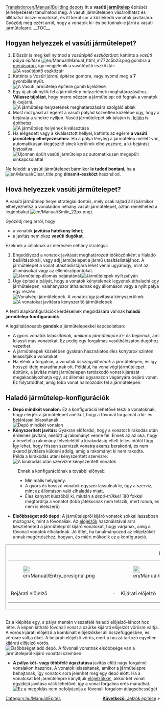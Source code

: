 [[Translation:en/Manual/Building depots]]
{{hu/Manual/Oktatás}}
Itt a '''vasúti [[hu/Manual/Járműtelepek|járműtelep]]''' építését (elhelyezését) tanulhatod meg.
A vasúti járműtelepen vásárolhatsz és állíthatsz össze vonatokat, és itt kerül sor a közlekedő vonatok javítására. Győződj meg ezért arról, hogy a vonatok ki- és be tudnak-e járni a vasúti járműtelepre.
__TOC__
== Hogyan helyezzek el vasúti járműtelepet? ==
# Először is meg kell nyitnod a ''vasútépítő eszköztárat'': kattints a ''vasúti pálya építése'' [[File:en/Manual/Manual html m772c5b23.png]] gombra a [[hu/Manual/Felhasználói felület|menüsoron]], így megjelenik a vasútépítő eszköztár:<br/>[[File:hu/Manual/Railroad Construction.png|none|frame|A vasútépítő eszköztár]]
# Kattints a ''Vasúti jármű építése'' gombra, vagy nyomd meg a '''7''' gyorsbillentyűt. <br/>[[File:en/Manual/New depot.png|none|frame|A ''Vasúti járműtelep építése'' gomb kijelölése]]
# Egy új ablak nyílik fel a járműtelep helyzetének meghatározásához. '''Válassz tájolást''', hogy merre nézzen a járműtelep: ott fognak a vonatok ki-bejárni.<br/>[[File:en/Manual/Depot direction.png|none|frame|A járműtelep helyzetének meghatározására szolgáló ablak]]
# Most mozgasd az egeret a vasúti pályád közvetlen közelébe úgy, hogy a bejárata a sínekre nyíljon. Vasúti járműtelepet sík talajon is, [[hu/Archive/Manual/Settings/Építkezés lejtőkön|lejtőn]] is építhetsz.<br/>[[File:en/Manual/Depot position.png|none|frame|A járműtelep helyének kiválasztása]]
# Ha elégedett vagy a kiválasztott hellyel, kattints az egérre '''a vasúti járműtelep elhelyezéséhez'''. Ha a pálya tényleg a járműtelep mellett van, automatikusan kiegészítő sínek kerülnek elhelyezésre, a ki-bejárást biztosítva.<br/>[[File:en/Manual/New depot placed.png|none|frame|Újonnan épült vasúti járműtelep az automatikusan megépült sínkapcsolattal]]

Ne feledd: a vasúti járműtelepet bármikor '''le tudod bontani''', ha a [[File:en/Manual/Clear title.png]] '''dinamit-eszközt''' használod.

== Hová helyezzek vasúti járműtelepet? ==
A vasúti járműtelep helye stratégiai döntés, mely csak rajtad áll (bármikor elhelyezhetsz a vonalaidon néhány vasúti járműtelepet, aztán remélheted a legjobbakat [[File:en/Manual/Smile 22px.png]]).

Győződj meg arról, hogy
* a vonatok '''javítása hatékony lehet''';
* a javítás nem okoz '''vasúti dugókat'''.

Ezeknek a céloknak az elérésére néhány stratégia:
# Engedélyezd a vonatok javítását meghatározott időközönként a Haladó beállításoknál, vagy adj járműtelepet a jármű utasításlistájához. A járműtelepet a vonat utasításlistájára lehet venni ugyanúgy, mint az állomásokat vagy az ellenőrzőpontokat.<br/>[[File:en/Manual/Depot at station entrance.png|none|frame|Járműtelep állomás bejáratánál]][[File:en/Manual/Depots-basic.png|none|frame|Járműtelepek nyílt pályán]]
# Úgy építsd a pályát, hogy a vonatok kénytelenek legyenek áthaladni egy járműtelepen, valahányszor áthaladnak egy állomáson vagy a nyílt pálya egy részén.<br/>[[File:en/Manual/Depot end of station.png|none|frame|Vonalvégi járműtelepek. A vonatok így javításra kényszerülnek]][[File:en/Manual/Depots-forced.png|none|frame|A vonatokat javításra kényszerítő járműtelepek]]

A fenti alapkonfigurációk kérdéseinek megoldására vannak '''haladó járműtelep-konfigurációk'''.

A legáltalánosabb '''gondok''' a járműtelepekkel kapcsolatban:
* A gyors vonatok ''lelassítanak, amikor a járműtelepre ki- és bejárnak'', ami lelassít más vonatokat. Ez pedig egy forgalmas vasúthálózaton dugóhoz vezethet.
* A járműtelepek közelében gyakran használatos ''éles kanyarok'' szintén lelassítják a vonatokat.
* Ha élénk a forgalom, a vonatok ''összegyűlhetnek'' a járműtelepen, és így hosszú ideig maradhatnak ott. Például, ha vonalvégi járműtelepet építünk, a javítás miatt járműtelepen tartózkodó vonat kijárását megakadályozhatja egy, az állomás ugyanazon vágányára bejáró vonat. Ez folytatódhat, amíg több vonat halmozódik fel a járműtelepen.

== Haladó járműtelep-konfigurációk ==
*'''Depó mindkét vonalon:''' Ez a konfiguráció lehetővé teszi a vonatoknak, hogy elérjék a járműtelepet anélkül, hogy a fővonal forgalmát a ki- és bejárással lelassítanák.<br/>[[File:en/Manual/Depots-at-both-lines.png|none|frame|Depó mindkét vonalon]]
*'''Kényszerített javítás:''' Gyakran előfordul, hogy a vonatot kirakodás után érdemes javítani, mielőtt új rakományt venne fel. Ennek az az oka, hogy a bevétel a rakomány felvételétől a kirakodásig eltelt teljes időtől függ. Így lehet, hogy frissen szervizelt vonatra akarsz berakodni, és nem akarod javításra küldeni addig, amíg a rakományt ki nem rakodta.<br/>Példa a kirakodás utáni kényszerített szervizre:<br/>[[File:en/Manual/Unload-then-service.png|none|frame|A kirakodás után szervizre kényszerített vonatok]]
:Ennek a konfigurációnak a további előnyei::
:* Minimális helyigény.
:* A gyors és hosszú vonatok egyszer lassulnak le, úgy a szerviz, mint az állomáson való elhaladás miatt.
:* Éles kanyart küszöböl ki, miután a ''depó-trükkel'' 180 fokkal megfordítja a vonatot (több játékosnak nem tetszik, mert ronda, és nem is életszerű)
*'''Elsőbbséget adó depó:''' A járműtelepről kijáró vonatok sokkal lassabban mozognak, mint a fővonaliak. Az [[hu/Manual/Jelzők#elojelzok|előjelzők]] használatával arra késztetheted a járműtelepről kijáró vonatokat, hogy várjanak, amíg a fővonali vonatok elhaladnak. Jó ötlet, ha tanulmányozod az előjelzőket annak megértéséhez, hogyan, és miért működik ez a konfiguráció.
{|
|style="border: 1px solid darkgray;"|
{| align="center"
|+'''Előjelzők'''
|- align="center"
|style="border: none;"|[[File:en/Manual/Entry presignal.png|22px]]
|style="border: none;"|
|style="border: none;"|[[File:en/Manual/Exit presignal.png|22px]]
|style="border: none;"|
|style="border: none;"|[[File:en/Manual/Combo presignal.png|22px]]
|- align="center"
|style="border: none;"|Bejárati előjelző
|style="border: none;"|&nbsp;&middot;&nbsp;
|style="border: none;"|Kijárati előjelző
|style="border: none;"|&nbsp;&middot;&nbsp;
|style="border: none;"|Kombinált előjelző
|}
|}<br/>Ez a kiépítés egy, a pálya mentén visszafelé haladó előjelző-láncot hoz létre. A képen látható fővonali vonat a szürke kijárati előjelzőt vörösre váltja. A vörös kijárati előjelző a kombinált előjelzőkkel áll összefüggésben, és vörösre váltja őket. A bejárati előjelző vörös, mert a hozzá tartozó egyetlen kijárati előjelző vörös.<br/>[[File:en/Manual/Right-of-way depot.png|none|frame|Elsőbbséget adó depó. A fővonali vonatnak elsőbbsége van a járműtelepről kijáró vonattal szemben]]


* '''A pálya két- vagy többfelé ágaztatása''' javítás előtt nagy forgalmú vonalakon hasznos. A vonatok lelassítanak, amikor a járműtelepre behajtanak, így vonatok sora jelenhet meg egy depó előtt. Ha a vonatokat két járműtelepre irányítjuk [[hu/Manual/Jelzők#elojelzok|előjelzőkkel]], akkor két vonat egyidejű javítása válik lehetővé, így a vonal forgalma erős maradhat.<br/>[[File:en/Manual/Split-before-servicing.png|none|frame|Ez a megoldás nem befolyásolja a fővonali forgalom átlagsebességét]]
<span style="float: right">[[hu/Manual/Jelzők építése|'''Következő''': Jelzők építése]] &raquo;</span>

[[Category:hu/Manual/Építés]]